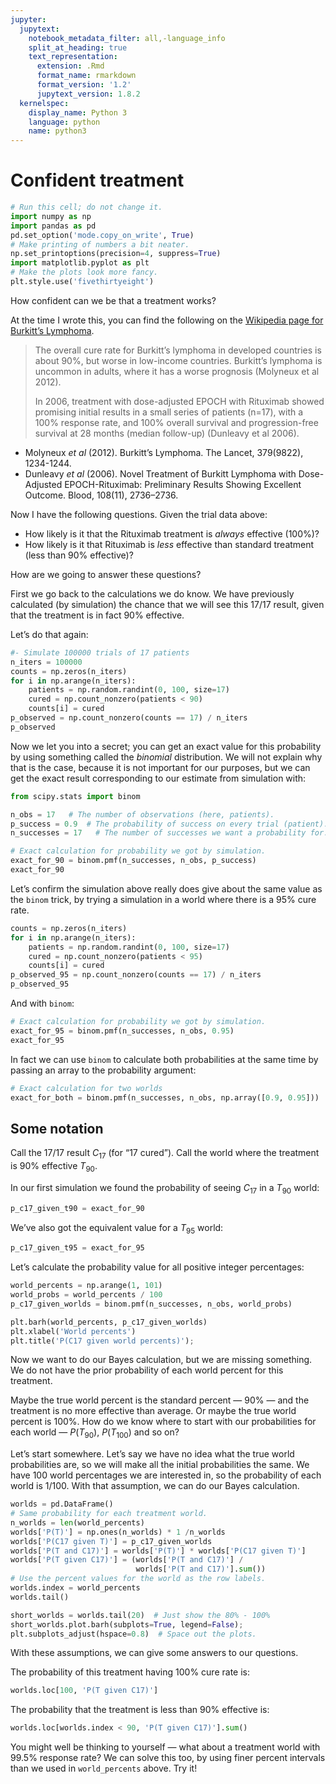 ```yaml
---
jupyter:
  jupytext:
    notebook_metadata_filter: all,-language_info
    split_at_heading: true
    text_representation:
      extension: .Rmd
      format_name: rmarkdown
      format_version: '1.2'
      jupytext_version: 1.8.2
  kernelspec:
    display_name: Python 3
    language: python
    name: python3
---
```


# Confident treatment

```python
# Run this cell; do not change it.
import numpy as np
import pandas as pd
pd.set_option('mode.copy_on_write', True)
# Make printing of numbers a bit neater.
np.set_printoptions(precision=4, suppress=True)
import matplotlib.pyplot as plt
# Make the plots look more fancy.
plt.style.use('fivethirtyeight')
```

How confident can we be that a treatment works?

At the time I wrote this, you can find the following on the [Wikipedia page
for Burkitt's
Lymphoma](https://en.wikipedia.org/wiki/Burkitt%27s_lymphoma#Prognosis).

> The overall cure rate for Burkitt's lymphoma in developed countries is
> about 90%, but worse in low-income countries. Burkitt's lymphoma is
> uncommon in adults, where it has a worse prognosis (Molyneux et al 2012).
>
> In 2006, treatment with dose-adjusted EPOCH with Rituximab showed
> promising initial results in a small series of patients (n=17), with
> a 100% response rate, and 100% overall survival and progression-free
> survival at 28 months (median follow-up) (Dunleavy et al 2006).

* Molyneux *et al* (2012). Burkitt's Lymphoma.  The Lancet, 379(9822),
  1234-1244.
* Dunleavy *et al* (2006). Novel Treatment of Burkitt Lymphoma with
  Dose-Adjusted EPOCH-Rituximab: Preliminary Results Showing Excellent Outcome.
  Blood, 108(11), 2736–2736.

Now I have the following questions.  Given the trial data above:

* How likely is it that the Rituximab treatment is *always* effective (100%)?
* How likely is it that Rituximab is *less* effective than standard treatment
  (less than 90% effective)?

How are we going to answer these questions?

First we go back to the calculations we do know.  We have previously
calculated (by simulation) the chance that we will see this 17/17 result,
given that the treatment is in fact 90% effective.

Let's do that again:

```python
#- Simulate 100000 trials of 17 patients
n_iters = 100000
counts = np.zeros(n_iters)
for i in np.arange(n_iters):
    patients = np.random.randint(0, 100, size=17)
    cured = np.count_nonzero(patients < 90)
    counts[i] = cured
p_observed = np.count_nonzero(counts == 17) / n_iters
p_observed
```

Now we let you into a secret; you can get an exact value for this probability by using something called the *binomial* distribution.   We will not explain why that is the case, because it is not important for our purposes, but we can get the exact result corresponding to our estimate from simulation with:

```python
from scipy.stats import binom

n_obs = 17   # The number of observations (here, patients).
p_success = 0.9  # The probability of success on every trial (patient).
n_successes = 17   # The number of successes we want a probability for.

# Exact calculation for probability we got by simulation.
exact_for_90 = binom.pmf(n_successes, n_obs, p_success)
exact_for_90
```

Let's confirm the simulation above really does give about the same value as
the `binom` trick, by trying a simulation in a world where there is a 95% cure rate.

```python
counts = np.zeros(n_iters)
for i in np.arange(n_iters):
    patients = np.random.randint(0, 100, size=17)
    cured = np.count_nonzero(patients < 95)
    counts[i] = cured
p_observed_95 = np.count_nonzero(counts == 17) / n_iters
p_observed_95
```

And with `binom`:

```python
# Exact calculation for probability we got by simulation.
exact_for_95 = binom.pmf(n_successes, n_obs, 0.95)
exact_for_95
```

In fact we can use `binom` to calculate both probabilities at the same time by
passing an array to the probability argument:

```python
# Exact calculation for two worlds
exact_for_both = binom.pmf(n_successes, n_obs, np.array([0.9, 0.95]))
```

## Some notation

Call the 17/17 result $C_{17}$ (for "17 cured").  Call the world where the
treatment is 90% effective $T_{90}$.

In our first simulation we found the probability of seeing $C_{17}$ in a $T_{90}$ world:

```python
p_c17_given_t90 = exact_for_90
```

We've also got the equivalent value for a $T_{95}$ world:

```python
p_c17_given_t95 = exact_for_95
```

Let's calculate the probability value for all positive integer percentages:

```python
world_percents = np.arange(1, 101)
world_probs = world_percents / 100
p_c17_given_worlds = binom.pmf(n_successes, n_obs, world_probs)
```

```python
plt.barh(world_percents, p_c17_given_worlds)
plt.xlabel('World percents')
plt.title('P(C17 given world percents)');
```

Now we want to do our Bayes calculation, but we are missing something.  We do
not have the prior probability of each world percent for this treatment.

Maybe the true world percent is the standard percent — 90% — and the treatment
is no more effective than average. Or maybe the true world percent is 100%.
How do we know where to start with our probabilities for each world —
$P(T_{90})$, $P(T_{100})$ and so on?

Let's start somewhere.  Let's say we have no idea what the true world
probabilities are, so we will make all the initial probabilities the same.  We
have 100 world percentages we are interested in, so the probability of each world is 1/100.  With that assumption, we can do our Bayes calculation.

```python
worlds = pd.DataFrame()
# Same probability for each treatment world.
n_worlds = len(world_percents)
worlds['P(T)'] = np.ones(n_worlds) * 1 /n_worlds
worlds['P(C17 given T)'] = p_c17_given_worlds
worlds['P(T and C17)'] = worlds['P(T)'] * worlds['P(C17 given T)']
worlds['P(T given C17)'] = (worlds['P(T and C17)'] /
                            worlds['P(T and C17)'].sum())
# Use the percent values for the world as the row labels.
worlds.index = world_percents
worlds.tail()
```

```python
short_worlds = worlds.tail(20)  # Just show the 80% - 100%
short_worlds.plot.barh(subplots=True, legend=False);
plt.subplots_adjust(hspace=0.8)  # Space out the plots.
```

With these assumptions, we can give some answers to our questions.

The probability of this treatment having 100% cure rate is:

```python
worlds.loc[100, 'P(T given C17)']
```

The probability that the treatment is less than 90% effective is:

```python
worlds.loc[worlds.index < 90, 'P(T given C17)'].sum()
```

You might well be thinking to yourself — what about a treatment world with
99.5% response rate?   We can solve this too, by using finer percent intervals
than we used in `world_percents` above.  Try it!
